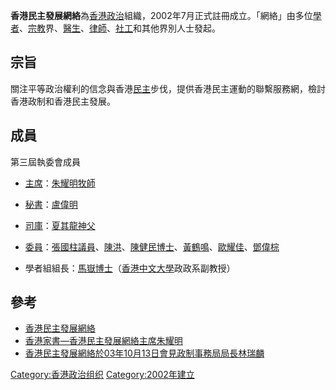 {{expand|time=2018-11-30T07:21:47+00:00}}
{{refimprove|time=2018-11-30T07:21:47+00:00}}
{{noteTA
|T=zh-cn:香港民主发展网络;zh-tw:香港民主發展網絡;zh-hk:香港民主發展網絡;
}}
'''香港民主發展網絡'''為[[香港|香港]][[政治|政治]]組織，2002年7月正式註冊成立。「網絡」由多位[[學者|學者]]、[[宗教|宗教]]界、[[醫生|醫生]]、[[律師|律師]]、[[社工|社工]]和其他界別人士發起。

==宗旨==
關注平等政治權利的信念與香港[[民主|民主]]步伐，提供香港民主運動的聯繫服務網，檢討香港政制和香港民主發展。

==成員==
第三屆執委會成員

*[[主席|主席]]：[[朱耀明|朱耀明牧師]]

*[[秘書|秘書]]：[[盧偉明|盧偉明]]

*[[司庫|司庫]]：[[夏其龍|夏其龍神父]]

*[[委員|委員]]：[[張國柱_(立法會議員)|張國柱議員]]、[[陳洪|陳洪]]、[[陳健民_(社會學者)|陳健民博士]]、[[黃鶴鳴|黃鶴鳴]]、[[歐耀佳|歐耀佳]]、[[鄧偉棕|鄧偉棕]]

*學者組組長：[[馬嶽|馬嶽博士]]（[[香港中文大學|香港中文大學]]政政系副教授）

==參考==
*[http://www.hkddn.org/ 香港民主發展網絡]
*[http://www.methings.com/episode/3960080 香港家書—香港民主發展網絡主席朱耀明]{{dead link|date=2018年5月 |bot=InternetArchiveBot |fix-attempted=yes }}
*[http://www.google.com.tw/search?hl=zh-TW&safe=off&q=%E9%A6%99%E6%B8%AF%E6%B0%91%E4%B8%BB%E7%99%BC%E5%B1%95%E7%B6%B2%E7%B5%A1&start=0&sa=N 香港民主發展網絡於03年10月13日會見政制事務局局長林瑞麟]

[[Category:香港政治组织|Category:香港政治组织]]
[[Category:2002年建立|Category:2002年建立]]